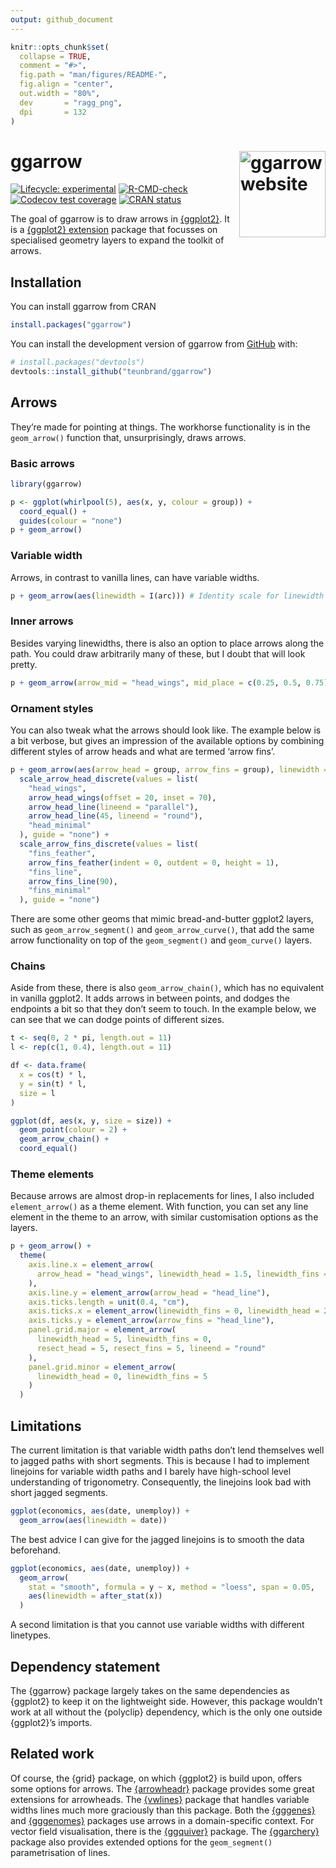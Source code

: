 ```yaml
---
output: github_document
---
```


<!-- README.md is generated from README.Rmd. Please edit that file -->

```r
knitr::opts_chunk$set(
  collapse = TRUE,
  comment = "#>",
  fig.path = "man/figures/README-",
  fig.align = "center",
  out.width = "80%",
  dev       = "ragg_png",
  dpi       = 132
)
```

# ggarrow <a href="https://teunbrand.github.io/ggarrow/"><img src="man/figures/logo.png" align="right" height="138" alt="ggarrow website" /></a>

<!-- badges: start -->
[![Lifecycle: experimental](https://img.shields.io/badge/lifecycle-experimental-orange.svg)](https://lifecycle.r-lib.org/articles/stages.html#experimental)
[![R-CMD-check](https://github.com/teunbrand/ggarrow/actions/workflows/R-CMD-check.yaml/badge.svg)](https://github.com/teunbrand/ggarrow/actions/workflows/R-CMD-check.yaml)
[![Codecov test coverage](https://codecov.io/gh/teunbrand/ggarrow/graph/badge.svg)](https://app.codecov.io/gh/teunbrand/ggarrow)
[![CRAN status](https://www.r-pkg.org/badges/version/ggarrow)](https://CRAN.R-project.org/package=ggarrow)
<!-- badges: end -->

The goal of ggarrow is to draw arrows in [{ggplot2}](https://ggplot2.tidyverse.org/). It is a [{ggplot2} extension](https://exts.ggplot2.tidyverse.org/gallery/) package that focusses on specialised geometry layers to expand the toolkit of arrows.

## Installation

You can install ggarrow from CRAN

``` r
install.packages("ggarrow")
```

You can install the development version of ggarrow from [GitHub](https://github.com/) with:

``` r
# install.packages("devtools")
devtools::install_github("teunbrand/ggarrow")
```

## Arrows

They're made for pointing at things. The workhorse functionality is in the `geom_arrow()` function that, unsurprisingly, draws arrows. 

### Basic arrows

```r
library(ggarrow)

p <- ggplot(whirlpool(5), aes(x, y, colour = group)) +
  coord_equal() +
  guides(colour = "none")
p + geom_arrow()
```

### Variable width

Arrows, in contrast to vanilla lines, can have variable widths.

```r
p + geom_arrow(aes(linewidth = I(arc))) # Identity scale for linewidth
```

### Inner arrows

Besides varying linewidths, there is also an option to place arrows along the path. 
You could draw arbitrarily many of these, but I doubt that will look pretty.

```r
p + geom_arrow(arrow_mid = "head_wings", mid_place = c(0.25, 0.5, 0.75))
```

### Ornament styles

You can also tweak what the arrows should look like.
The example below is a bit verbose, but gives an impression of the available options by combining different styles of arrow heads and what are termed 'arrow fins'.

```r
p + geom_arrow(aes(arrow_head = group, arrow_fins = group), linewidth = 2) +
  scale_arrow_head_discrete(values = list(
    "head_wings",
    arrow_head_wings(offset = 20, inset = 70),
    arrow_head_line(lineend = "parallel"),
    arrow_head_line(45, lineend = "round"),
    "head_minimal"
  ), guide = "none") +
  scale_arrow_fins_discrete(values = list(
    "fins_feather",
    arrow_fins_feather(indent = 0, outdent = 0, height = 1),
    "fins_line",
    arrow_fins_line(90),
    "fins_minimal"
  ), guide = "none")
```

There are some other geoms that mimic bread-and-butter ggplot2 layers, such as `geom_arrow_segment()` and `geom_arrow_curve()`, that add the same arrow functionality on top of the `geom_segment()` and `geom_curve()` layers.

### Chains

Aside from these, there is also `geom_arrow_chain()`, which has no equivalent in vanilla ggplot2. It adds arrows in between points, and dodges the endpoints a bit so that they don't seem to touch. In the example below, we can see that we can dodge points of different sizes.

```r
t <- seq(0, 2 * pi, length.out = 11)
l <- rep(c(1, 0.4), length.out = 11)

df <- data.frame(
  x = cos(t) * l,
  y = sin(t) * l,
  size = l
)

ggplot(df, aes(x, y, size = size)) +
  geom_point(colour = 2) +
  geom_arrow_chain() +
  coord_equal()
```

### Theme elements

Because arrows are almost drop-in replacements for lines, I also included `element_arrow()` as a theme element. With function, you can set any line element in the theme to an arrow, with similar customisation options as the layers.

```r
p + geom_arrow() +
  theme(
    axis.line.x = element_arrow(
      arrow_head = "head_wings", linewidth_head = 1.5, linewidth_fins = 0
    ),
    axis.line.y = element_arrow(arrow_head = "head_line"),
    axis.ticks.length = unit(0.4, "cm"),
    axis.ticks.x = element_arrow(linewidth_fins = 0, linewidth_head = 2),
    axis.ticks.y = element_arrow(arrow_fins = "head_line"),
    panel.grid.major = element_arrow(
      linewidth_head = 5, linewidth_fins = 0,
      resect_head = 5, resect_fins = 5, lineend = "round"
    ),
    panel.grid.minor = element_arrow(
      linewidth_head = 0, linewidth_fins = 5
    )
  )
```

## Limitations

The current limitation is that variable width paths don't lend themselves well to jagged paths with short segments. This is because I had to implement linejoins for variable width paths and I barely have high-school level understanding of trigonometry. Consequently, the linejoins look bad with short jagged segments.

```r
ggplot(economics, aes(date, unemploy)) +
  geom_arrow(aes(linewidth = date))
```

The best advice I can give for the jagged linejoins is to smooth the data beforehand.

```r
ggplot(economics, aes(date, unemploy)) +
  geom_arrow(
    stat = "smooth", formula = y ~ x, method = "loess", span = 0.05,
    aes(linewidth = after_stat(x))
  )
```

A second limitation is that you cannot use variable widths with different linetypes.

## Dependency statement

The {ggarrow} package largely takes on the same dependencies as {ggplot2} to keep it on the lightweight side. However, this package wouldn't work at all without the {polyclip} dependency, which is the only one outside {ggplot2}'s imports.

## Related work

Of course, the {grid} package, on which {ggplot2} is build upon, offers some options for arrows.
The [{arrowheadr}](https://github.com/wjschne/arrowheadr) package provides some great extensions for arrowheads.
The [{vwlines}](https://cran.r-project.org/package=vwline) package that handles variable widths lines much more graciously than this package.
Both the [{gggenes}](https://wilkox.org/gggenes/) and [{gggenomes}](https://thackl.github.io/gggenomes/) packages use arrows in a domain-specific context.
For vector field visualisation, there is the [{ggquiver}](http://pkg.mitchelloharawild.com/ggquiver/) package.
The [{ggarchery}](https://github.com/mdhall272/ggarchery) package also provides extended options for the `geom_segment()` parametrisation of lines.

